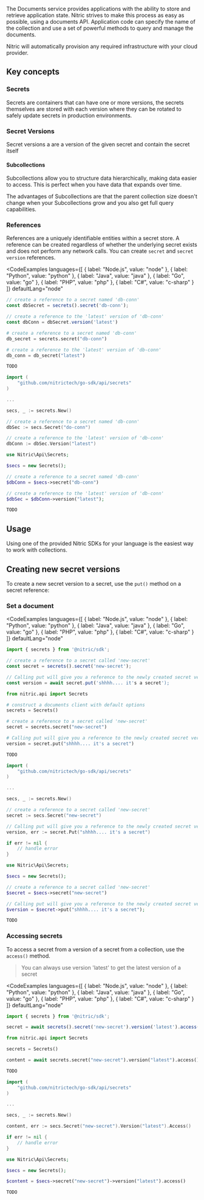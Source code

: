The Documents service provides applications with the ability to store and retrieve application state.
Nitric strives to make this process as easy as possible, using a documents API. Application code can specify
the name of the collection and use a set of powerful methods to query and manage the documents.

Nitric will automatically provision any required infrastructure with your cloud provider.

## Key concepts

### Secrets

Secrets are containers that can have one or more versions, the secrets themselves are stored with each version where they can be rotated to safely update secrets in production environments.

### Secret Versions

Secret versions a are a version of the given secret and contain the secret itself

#### Subcollections

Subcollections allow you to structure data hierarchically, making data easier to access. This is perfect when you have data that expands over time.

The advantages of Subcollections are that the parent collection size doesn't change when your Subcollections grow and you also get full query capabilities.

### References

References are a uniquely identifiable entities within a secret store. A reference can be created regardless of whether the underlying secret exists and does not perform any network calls. You can create `secret` and `secret version` references.

<CodeExamples 
	languages={[
	{
		label: "Node.js",
		value: "node"
	},
	{
		label: "Python",
		value: "python"
	},
	{
		label: "Java",
		value: "java"
	},
	{
		label: "Go",
		value: "go"
	},
	{
		label: "PHP",
		value: "php"
	},
	{
		label: "C#",
		value: "c-sharp"
	}
	]}
	defaultLang="node"
>
<CodeExample lang="node">

```typescript
// create a reference to a secret named 'db-conn'
const dbSecret = secrets().secret('db-conn');

// create a reference to the 'latest' version of 'db-conn'
const dbConn = dbSecret.version('latest')
```

</CodeExample>
<CodeExample lang="python">

```python
# create a reference to a secret named 'db-conn'
db_secret = secrets.secret("db-conn")

# create a reference to the 'latest' version of 'db-conn'
db_conn = db_secret("latest")
```

</CodeExample>

<CodeExample lang="java">

```java
TODO
```

</CodeExample>

<CodeExample lang="go">

```go
import (
	"github.com/nitrictech/go-sdk/api/secrets"
)

...

secs, _ := secrets.New()

// create a reference to a secret named 'db-conn'
dbSec := secs.Secret("do-conn")

// create a reference to the 'latest' version of 'db-conn'
dbConn := dbSec.Version("latest")
```

</CodeExample>

<CodeExample lang="php">

```php
use Nitric\Api\Secrets;

$secs = new Secrets();

// create a reference to a secret named 'db-conn'
$dbConn = $secs->secret("db-conn")

// create a reference to the 'latest' version of 'db-conn'
$dbSec = $dbConn->version("latest");
```

</CodeExample>

<CodeExample lang="c-sharp">

```csharp
TODO
```

</CodeExample>

</CodeExamples>

## Usage

Using one of the provided Nitric SDKs for your language is the easiest way to work with collections.

## Creating new secret versions

To create a new secret version to a secret, use the `put()` method on a secret reference:

### Set a document

<CodeExamples 
	languages={[
	{
		label: "Node.js",
		value: "node"
	},
	{
		label: "Python",
		value: "python"
	},
	{
		label: "Java",
		value: "java"
	},
	{
		label: "Go",
		value: "go"
	},
	{
		label: "PHP",
		value: "php"
	},
	{
		label: "C#",
		value: "c-sharp"
	}
	]}
	defaultLang="node"
>
<CodeExample lang="node">

```typescript
import { secrets } from '@nitric/sdk';

// create a reference to a secret called 'new-secret'
const secret = secrets().secret('new-secret');

// Calling put will give you a reference to the newly created secret version
const version = await secret.put('shhhh.... it's a secret');
```

</CodeExample>
<CodeExample lang="python">

```python
from nitric.api import Secrets

# construct a documents client with default options
secrets = Secrets()

# create a reference to a secret called 'new-secret'
secret = secrets.secret("new-secret")

# Calling put will give you a reference to the newly created secret version
version = secret.put("shhhh.... it's a secret")
```

</CodeExample>
<CodeExample lang="java">

```java
TODO
```

</CodeExample>
<CodeExample lang="go">

```go
import (
	"github.com/nitrictech/go-sdk/api/secrets"
)

...

secs, _ := secrets.New()

// create a reference to a secret called 'new-secret'
secret := secs.Secret("new-secret")

// Calling put will give you a reference to the newly created secret version
version, err := secret.Put("shhhh.... it's a secret")

if err != nil {
	// handle error
}
```

</CodeExample>
<CodeExample lang="php">

```php
use Nitric\Api\Secrets;

$secs = new Secrets();

// create a reference to a secret called 'new-secret'
$secret = $secs->secret("new-secret")

// Calling put will give you a reference to the newly created secret version
$version = $secret->put("shhhh.... it's a secret");
```

</CodeExample>
<CodeExample lang="c-sharp">

```csharp
TODO
```

</CodeExample>
</CodeExamples>

### Accessing secrets

To access a secret from a version of a secret from a collection, use the `access()` method.

> You can always use version 'latest' to get the latest version of a secret

<CodeExamples 
	languages={[
	{
		label: "Node.js",
		value: "node"
	},
	{
		label: "Python",
		value: "python"
	},
	{
		label: "Java",
		value: "java"
	},
	{
		label: "Go",
		value: "go"
	},
	{
		label: "PHP",
		value: "php"
	},
	{
		label: "C#",
		value: "c-sharp"
	}
	]}
	defaultLang="node"
>
<CodeExample lang="node">

```typescript
import { secrets } from '@nitric/sdk';

secret = await secrets().secret('new-secret').version('latest').access();
```

</CodeExample>
<CodeExample lang="python">

```python
from nitric.api import Secrets

secrets = Secrets()

content = await secrets.secret("new-secret").version("latest").access()
```

</CodeExample>
<CodeExample lang="java">

```java
TODO
```

</CodeExample>
<CodeExample lang="go">

```go
import (
	"github.com/nitrictech/go-sdk/api/secrets"
)

...

secs, _ := secrets.New()

content, err := secs.Secret("new-secret").Version("latest").Access()

if err != nil {
	// handle error
}
```

</CodeExample>
<CodeExample lang="php">

```php
use Nitric\Api\Secrets;

$secs = new Secrets();

$content = $secs->secret("new-secret")->version("latest").access()
```

</CodeExample>
<CodeExample lang="c-sharp">

```csharp
TODO
```

</CodeExample>
</CodeExamples>

